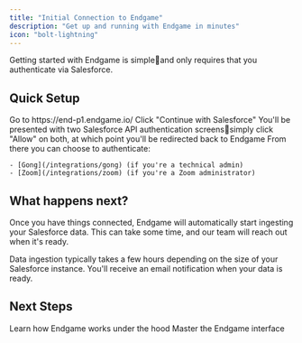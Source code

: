 ```yaml
---
title: "Initial Connection to Endgame"
description: "Get up and running with Endgame in minutes"
icon: "bolt-lightning"
---
```


Getting started with Endgame is simpleand only requires that you authenticate via Salesforce.

## Quick Setup

<Steps>
  <Step title="Navigate to Endgame">
    Go to https://end-p1.endgame.io/
  </Step>
  <Step title="Authenticate with Salesforce">
    Click "Continue with Salesforce"
  </Step>
  <Step title="Grant API permissions">
    You'll be presented with two Salesforce API authentication screenssimply click "Allow" on both, at which point you'll be redirected back to Endgame
  </Step>
  <Step title="Connect additional integrations">
    From there you can choose to authenticate:

    - [Gong](/integrations/gong) (if you're a technical admin)
    - [Zoom](/integrations/zoom) (if you're a Zoom administrator)
  </Step>
</Steps>

## What happens next?

Once you have things connected, Endgame will automatically start ingesting your Salesforce data. This can take some time, and our team will reach out when it's ready.

<Info>
  Data ingestion typically takes a few hours depending on the size of your Salesforce instance. You'll receive an email notification when your data is ready.
</Info>

## Next Steps

<CardGroup cols={2}>
  <Card title="Core Concepts" icon="book" href="/core-concepts">
    Learn how Endgame works under the hood
  </Card>
  <Card title="Navigate Endgame" icon="compass" href="/navigating-endgame">
    Master the Endgame interface
  </Card>
</CardGroup>